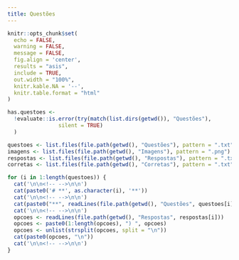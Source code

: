 ```yaml
---
title: Questões
---
```


<!--install and/or load all R packages-->
```r
knitr::opts_chunk$set(
  echo = FALSE,
  warning = FALSE,
  message = FALSE,
  fig.align = 'center',
  results = "asis",
  include = TRUE,
  out.width = "100%",
  knitr.kable.NA = '--',
  knitr.table.format = "html"
)
```

```r
has.questoes <-
  !evaluate::is.error(try(match(list.dirs(getwd()), "Questões"),
                silent = TRUE)
  )
```

```r
questoes <- list.files(file.path(getwd(), "Questões"), pattern = ".txt")
imagens <- list.files(file.path(getwd(), "Imagens"), pattern = ".png")
respostas <- list.files(file.path(getwd(), "Respostas"), pattern = ".txt")
corretas <- list.files(file.path(getwd(), "Corretas"), pattern = ".txt")

for (i in 1:length(questoes)) {
  cat('\n\n<!-- -->\n\n')
  cat(paste0('# **', as.character(i), '**'))
  cat('\n\n<!-- -->\n\n')
  cat(paste0("**", readLines(file.path(getwd(), "Questões", questoes[i])), "**"), sep = "")
  cat('\n\n<!-- -->\n\n')
  opcoes <- readLines(file.path(getwd(), "Respostas", respostas[i]))
  opcoes <- paste0(1:length(opcoes), ") ", opcoes)
  opcoes <- unlist(strsplit(opcoes, split = "\n"))
  cat(paste0(opcoes, "\n"))
  cat('\n\n<!-- -->\n\n')
}
```

<br>
